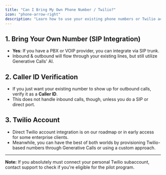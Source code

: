```yaml
---
title: "Can I Bring My Own Phone Number / Twilio?"
icon: "phone-arrow-right"
description: "Learn how to use your existing phone numbers or Twilio account with Generative Calls through SIP integration or Caller ID verification"
---
```


## 1. Bring Your Own Number (SIP Integration)

- **Yes**: If you have a PBX or VOIP provider, you can integrate via SIP trunk.
- Inbound & outbound will flow through your existing lines, but still utilize Generative Calls' AI.

## 2. Caller ID Verification

- If you just want your existing number to show up for outbound calls, verify it as a **Caller ID**.
- This does not handle inbound calls, though, unless you do a SIP or direct port.

## 3. Twilio Account

- Direct Twilio account integration is on our roadmap or in early access for some enterprise clients.
- Meanwhile, you can have the best of both worlds by provisioning Twilio-based numbers through Generative Calls or using a custom approach.

---

**Note:** If you absolutely must connect your personal Twilio subaccount, contact support to check if you're eligible for the pilot program.